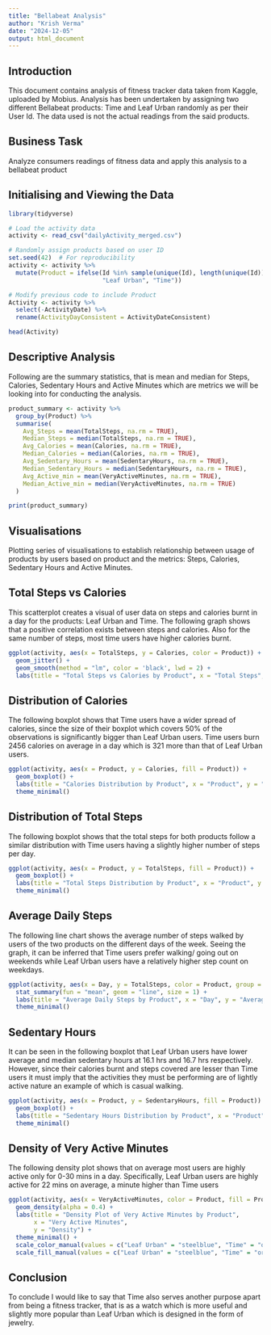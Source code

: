 ---
title: "Bellabeat Analysis"
author: "Krish Verma"
date: "2024-12-05"
output: html_document
---

## Introduction

This document contains analysis of fitness tracker data taken from Kaggle, uploaded by Mobius. Analysis has been undertaken by assigning two different Bellabeat products: Time and Leaf Urban randomly as per their User Id. The data used is not the actual readings from the said products. 

## Business Task 

Analyze consumers readings of fitness data and apply this analysis to a bellabeat product

## Initialising and Viewing the Data

```{r}
library(tidyverse)

# Load the activity data
activity <- read_csv("dailyActivity_merged.csv")

# Randomly assign products based on user ID
set.seed(42)  # For reproducibility
activity <- activity %>%
  mutate(Product = ifelse(Id %in% sample(unique(Id), length(unique(Id)) / 2), 
                          "Leaf Urban", "Time"))

# Modify previous code to include Product
Activity <- activity %>% 
  select(-ActivityDate) %>% 
  rename(ActivityDayConsistent = ActivityDateConsistent)

head(Activity)
```

## Descriptive Analysis

Following are the summary statistics, that is mean and median for Steps, Calories, Sedentary Hours and Active Minutes which are metrics we will be looking into for conducting the analysis.

```{r}
product_summary <- activity %>%
  group_by(Product) %>%
  summarise(
    Avg_Steps = mean(TotalSteps, na.rm = TRUE),
    Median_Steps = median(TotalSteps, na.rm = TRUE),
    Avg_Calories = mean(Calories, na.rm = TRUE),
    Median_Calories = median(Calories, na.rm = TRUE),
    Avg_Sedentary_Hours = mean(SedentaryHours, na.rm = TRUE),
    Median_Sedentary_Hours = median(SedentaryHours, na.rm = TRUE),
    Avg_Active_min = mean(VeryActiveMinutes, na.rm = TRUE),
    Median_Active_min = median(VeryActiveMinutes, na.rm = TRUE)
  )

print(product_summary)
```
## Visualisations
Plotting series of visualisations to establish relationship between usage of products by users based on product and the metrics: Steps, Calories, Sedentary Hours and Active Minutes. 

## Total Steps vs Calories 
This scatterplot creates a visual of user data on steps and calories burnt in a day for the products: Leaf Urban and Time.
The following graph shows that a positive correlation exists between steps and calories. Also for the same number of steps, most time users have higher calories burnt.

```{r}
ggplot(activity, aes(x = TotalSteps, y = Calories, color = Product)) +
  geom_jitter() +
  geom_smooth(method = "lm", color = 'black', lwd = 2) +
  labs(title = "Total Steps vs Calories by Product", x = "Total Steps", y = "Calories")
```

## Distribution of Calories

The following boxplot shows that Time users have a wider spread of calories, since the size of their boxplot which covers 50% of the observations is significantly bigger than Leaf Urban users. Time users burn 2456 calories on average in a day which is 321 more than that of Leaf Urban users.


```{r}
ggplot(activity, aes(x = Product, y = Calories, fill = Product)) +
  geom_boxplot() +
  labs(title = "Calories Distribution by Product", x = "Product", y = "Calories") +
  theme_minimal()
```

## Distribution of Total Steps
The following boxplot shows that the total steps for both products follow a similar distribution with Time users having a slightly higher number of steps per day.

```{r}
ggplot(activity, aes(x = Product, y = TotalSteps, fill = Product)) +
  geom_boxplot() +
  labs(title = "Total Steps Distribution by Product", x = "Product", y = "Total Steps") +
  theme_minimal()
```
## Average Daily Steps

The following line chart shows the average number of steps walked by users of the two products on the different days of the week.
Seeing the graph, it can be inferred that Time users prefer walking/ going out on weekends while Leaf Urban users have a relatively higher step count on weekdays.

```{r}
ggplot(activity, aes(x = Day, y = TotalSteps, color = Product, group = Product)) +
  stat_summary(fun = "mean", geom = "line", size = 1) +
  labs(title = "Average Daily Steps by Product", x = "Day", y = "Average Steps") +
  theme_minimal()
```

## Sedentary Hours 

It can be seen in the following boxplot that Leaf Urban users have lower average and median sedentary hours at 16.1 hrs and 16.7 hrs respectively. However, since their calories burnt and steps covered are lesser than Time users it must imply that the activities they must be performing are of lightly active nature an example of which is casual walking.


```{r}
ggplot(activity, aes(x = Product, y = SedentaryHours, fill = Product)) +
  geom_boxplot() +
  labs(title = "Sedentary Hours Distribution by Product", x = "Product", y = "Sedentary Hours") +
  theme_minimal()
```

## Density of Very Active Minutes
The following density plot shows that on average most users are highly active only for 0-30 mins in a day. Specifically, Leaf Urban users are highly active for 22 mins on average, a minute higher than Time users


```{r}
ggplot(activity, aes(x = VeryActiveMinutes, color = Product, fill = Product)) +
  geom_density(alpha = 0.4) +
  labs(title = "Density Plot of Very Active Minutes by Product", 
       x = "Very Active Minutes", 
       y = "Density") +
  theme_minimal() +
  scale_color_manual(values = c("Leaf Urban" = "steelblue", "Time" = "orange")) +
  scale_fill_manual(values = c("Leaf Urban" = "steelblue", "Time" = "orange"))
```

## Conclusion

To conclude I would like to say that Time also serves another purpose apart from being a fitness tracker, that is as a watch which is more useful and slightly more popular than Leaf Urban which is designed in the form of jewelry. 